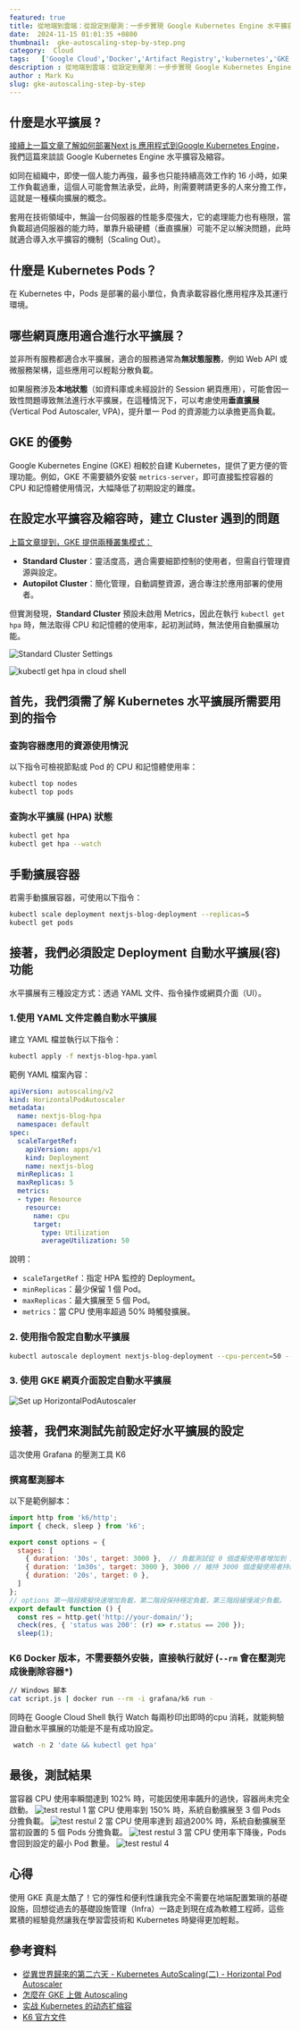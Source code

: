```yaml
---
featured: true
title: 從地端到雲端：從設定到壓測：一步步實現 Google Kubernetes Engine 水平擴容及縮容
date:  2024-11-15 01:01:35 +0800
thumbnail:  gke-autoscaling-step-by-step.png
category:  Cloud  
tags:   ['Google Cloud','Docker','Artifact Registry','kubernetes','GKE','google kubernetes engine']
description : 從地端到雲端：從設定到壓測：一步步實現 Google Kubernetes Engine 水平擴容及縮容
author : Mark Ku
slug: gke-autoscaling-step-by-step
---
```

## 什麼是水平擴展 ?
[接續上一篇文章了解如何部署Next js 應用程式到Google Kubernetes Engine](https://blog.markkulab.net/deploy-nextjs-app-to-google-kubernetes-service/)，我們這篇來談談 Google Kubernetes Engine 水平擴容及縮容。　　

如同在組織中，即使一個人能力再強，最多也只能持續高效工作約 16 小時，如果工作負載過重，這個人可能會無法承受，此時，則需要聘請更多的人來分擔工作，這就是一種橫向擴展的概念。  
  
套用在技術領域中，無論一台伺服器的性能多麼強大，它的處理能力也有極限，當負載超過伺服器的能力時，單靠升級硬體（垂直擴展）可能不足以解決問題，此時就適合導入水平擴容的機制（Scaling Out）。  

## 什麼是 Kubernetes Pods？
在 Kubernetes 中，Pods 是部署的最小單位，負責承載容器化應用程序及其運行環境。

## 哪些網頁應用適合進行水平擴展？
並非所有服務都適合水平擴展，適合的服務通常為**無狀態服務**，例如 Web API 或微服務架構，這些應用可以輕鬆分散負載。

如果服務涉及**本地狀態**（如資料庫或未經設計的 Session 網頁應用），可能會因一致性問題導致無法進行水平擴展，在這種情況下，可以考慮使用**垂直擴展** (Vertical Pod Autoscaler, VPA)，提升單一 Pod 的資源能力以承擔更高負載。

## GKE 的優勢
Google Kubernetes Engine (GKE) 相較於自建 Kubernetes，提供了更方便的管理功能。例如，GKE 不需要額外安裝 `metrics-server`，即可直接監控容器的 CPU 和記憶體使用情況，大幅降低了初期設定的難度。

## 在設定水平擴容及縮容時，建立 Cluster 遇到的問題
[上篇文章提到，GKE 提供兩種叢集模式：](https://blog.markkulab.net/deploy-nextjs-app-to-google-kubernetes-service/)
- **Standard Cluster**：靈活度高，適合需要細節控制的使用者，但需自行管理資源與設定。
- **Autopilot Cluster**：簡化管理，自動調整資源，適合專注於應用部署的使用者。

但實測發現，**Standard Cluster** 預設未啟用 Metrics，因此在執行 `kubectl get hpa` 時，無法取得 CPU 和記憶體的使用率，起初測試時，無法使用自動擴展功能。

![Standard Cluster Settings](standard-cluster-settings.png)

![kubectl get hpa in cloud shell](cannot-get-cpu-usage-rate.png)

## 首先，我們須需了解 Kubernetes 水平擴展所需要用到的指令
### 查詢容器應用的資源使用情況
以下指令可檢視節點或 Pod 的 CPU 和記憶體使用率：
```bash
kubectl top nodes
kubectl top pods
```

### 查詢水平擴展 (HPA) 狀態
```bash
kubectl get hpa
kubectl get hpa --watch
```

## 手動擴展容器
若需手動擴展容器，可使用以下指令：
```bash
kubectl scale deployment nextjs-blog-deployment --replicas=5
kubectl get pods
```

## 接著，我們必須設定 Deployment 自動水平擴展(容)功能
水平擴展有三種設定方式：透過 YAML 文件、指令操作或網頁介面（UI）。

### 1.使用 YAML 文件定義自動水平擴展
建立 YAML 檔並執行以下指令：
```bash
kubectl apply -f nextjs-blog-hpa.yaml
```

範例 YAML 檔案內容：
```yaml
apiVersion: autoscaling/v2
kind: HorizontalPodAutoscaler
metadata:
  name: nextjs-blog-hpa
  namespace: default
spec:
  scaleTargetRef:
    apiVersion: apps/v1
    kind: Deployment
    name: nextjs-blog
  minReplicas: 1
  maxReplicas: 5
  metrics:
  - type: Resource
    resource:
      name: cpu
      target:
        type: Utilization
        averageUtilization: 50
```

說明：
- `scaleTargetRef`：指定 HPA 監控的 Deployment。
- `minReplicas`：最少保留 1 個 Pod。
- `maxReplicas`：最大擴展至 5 個 Pod。
- `metrics`：當 CPU 使用率超過 50% 時觸發擴展。

### 2. 使用指令設定自動水平擴展
```bash
kubectl autoscale deployment nextjs-blog-deployment --cpu-percent=50 --min=1 --max=5
```
### 3. 使用 GKE 網頁介面設定自動水平擴展
![Set up HorizontalPodAutoscaler](configre-horizontaal-pod-autoscaler.png)

## 接著，我們來測試先前設定好水平擴展的設定
這次使用 Grafana 的壓測工具 K6

### 撰寫壓測腳本
以下是範例腳本：
```javascript
import http from 'k6/http';
import { check, sleep } from 'k6';

export const options = {
  stages: [
    { duration: '30s', target: 3000 },  // 負載測試從 0 個虛擬使用者增加到 20 個，並持續30 秒 
    { duration: '1m30s', target: 3000 }, 3000 // 維持 3000 個虛擬使用者持續 1 分 30 秒
    { duration: '20s', target: 0 },
  ]
};
// options 第一階段模擬快速增加負載，第二階段保持穩定負載，第三階段緩慢減少負載。
export default function () {
  const res = http.get('http://your-domain/');
  check(res, { 'status was 200': (r) => r.status == 200 });
  sleep(1);
```

### K6 Docker 版本，不需要額外安裝，直接執行就好 (`--rm` 會在壓測完成後刪除容器*)
```bash
// Windows 腳本
cat script.js | docker run --rm -i grafana/k6 run -
```
同時在 Google Cloud Shell 執行 Watch 每兩秒印出即時的cpu 消耗，就能夠驗證自動水平擴展的功能是不是有成功設定。
```bash
 watch -n 2 'date && kubectl get hpa'
```
## 最後，測試結果
當容器 CPU 使用率瞬間達到 102% 時，可能因使用率飆升的過快，容器尚未完全啟動。
![test restul 1](test-result-1.png) 
當 CPU 使用率到 150% 時，系統自動擴展至 3 個 Pods 分擔負載。
![test restul 2](test-result-2.png) 
當 CPU 使用率達到 超過200% 時，系統自動擴展至當初設置的 5 個 Pods 分擔負載。
![test restul 3](test-result-3.png)
當 CPU 使用率下降後，Pods 會回到設定的最小 Pod 數量。
![test restul 4](test-result-4.png)

## 心得
使用 GKE 真是太酷了！它的彈性和便利性讓我完全不需要在地端配置繁瑣的基礎設施，回想從過去的基礎設施管理（Infra）一路走到現在成為軟體工程師，這些累積的經驗竟然讓我在學習雲技術和 Kubernetes 時變得更加輕鬆。

## 參考資料
- [從異世界歸來的第二六天 - Kubernetes AutoScaling(二) - Horizontal Pod Autoscaler](https://ithelp.ithome.com.tw/articles/10298858)
- [怎麼在 GKE 上做 Autoscaling](https://youtu.be/jP4cg7itW6E?si=h4TDRqLSWULgzIw9)
- [实战 Kubernetes 的动态扩缩容](https://www.aneasystone.com/archives/2022/11/kubernetes-auto-scaling.html)
- [K6 官方文件](https://grafana.com/docs/k6/latest/get-started/running-k6/) 
